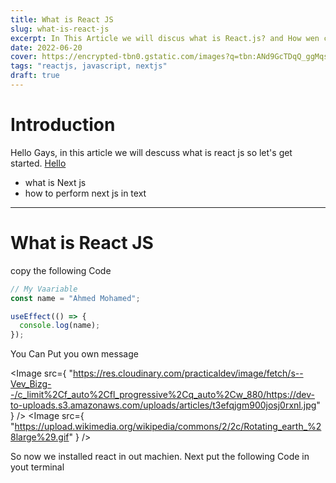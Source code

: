 ```yaml
---
title: What is React JS
slug: what-is-react-js
excerpt: In This Article we will discus what is React.js? and How wen can use it?
date: 2022-06-20
cover: https://encrypted-tbn0.gstatic.com/images?q=tbn:ANd9GcTDqQ_ggMqsdPl7PyGbSufT7bdf0tU57kJA2w&usqp=CAU
tags: "reactjs, javascript, nextjs"
draft: true
---
```



# Introduction

Hello Gays, in this article we will descuss what is react js so let's get started. <A href="https://www.google.com" target="_blank">Hello</A>

- what is Next js
- how to perform next js in text

---


# What is React JS

copy the following Code


```javascript
// My Vaariable
const name = "Ahmed Mohamed";

useEffect(() => {
  console.log(name);
});
```

You Can Put you own message

<Image
  src={
    "https://res.cloudinary.com/practicaldev/image/fetch/s--Vev_Bizg--/c_limit%2Cf_auto%2Cfl_progressive%2Cq_auto%2Cw_880/https://dev-to-uploads.s3.amazonaws.com/uploads/articles/t3efqjgm900josj0rxnl.jpg"
  }
/>
<Image
  src={
    "https://upload.wikimedia.org/wikipedia/commons/2/2c/Rotating_earth_%28large%29.gif"
  }
/>

<Note>
  So now we installed react in out machien. Next put the following Code in yout
  terminal
</Note>
